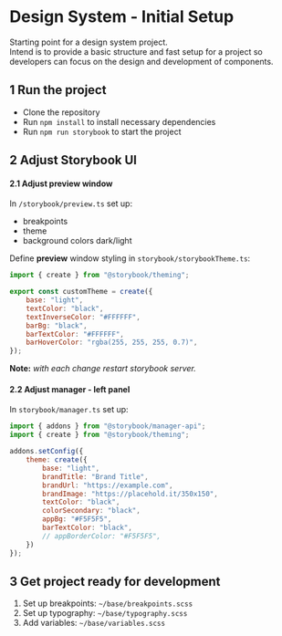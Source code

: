 
<Meta title="Introduction" />

# Design System - Initial Setup
Starting point for a design system project.\
Intend is to provide a basic structure and fast setup for a project so developers can focus on the design and development of components.

## **1 Run the project**
- Clone the repository
- Run `npm install` to install necessary dependencies
- Run `npm run storybook` to start the project

## **2 Adjust Storybook UI**

#### **2.1 Adjust preview window**
In `/storybook/preview.ts` set up:

- breakpoints
- theme
- background colors dark/light

Define **preview** window styling in `storybook/storybookTheme.ts`:
```jsx
import { create } from "@storybook/theming";

export const customTheme = create({
	base: "light",
	textColor: "black",
	textInverseColor: "#FFFFFF",
	barBg: "black",
	barTextColor: "#FFFFFF",
	barHoverColor: "rgba(255, 255, 255, 0.7)",
});
```
**Note:** *with each change restart storybook server.*

#### **2.2 Adjust manager - left panel**
In `storybook/manager.ts` set up:

```jsx
import { addons } from "@storybook/manager-api";
import { create } from "@storybook/theming";

addons.setConfig({
    theme: create({
        base: "light",
        brandTitle: "Brand Title",
        brandUrl: "https://example.com",
        brandImage: "https://placehold.it/350x150",
        textColor: "black",
        colorSecondary: "black",
        appBg: "#F5F5F5",
        barTextColor: "black",
        // appBorderColor: "#F5F5F5",
    })
});
```

## **3 Get project ready for development**

1. Set up breakpoints: `~/base/breakpoints.scss`
2. Set up typography: `~/base/typography.scss`
3. Add variables: `~/base/variables.scss`